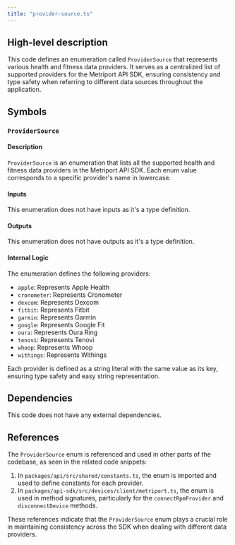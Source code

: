 ```yaml
---
title: "provider-source.ts"
---
```


## High-level description
This code defines an enumeration called `ProviderSource` that represents various health and fitness data providers. It serves as a centralized list of supported providers for the Metriport API SDK, ensuring consistency and type safety when referring to different data sources throughout the application.

## Symbols

### `ProviderSource`
#### Description
`ProviderSource` is an enumeration that lists all the supported health and fitness data providers in the Metriport API SDK. Each enum value corresponds to a specific provider's name in lowercase.

#### Inputs
This enumeration does not have inputs as it's a type definition.

#### Outputs
This enumeration does not have outputs as it's a type definition.

#### Internal Logic
The enumeration defines the following providers:
- `apple`: Represents Apple Health
- `cronometer`: Represents Cronometer
- `dexcom`: Represents Dexcom
- `fitbit`: Represents Fitbit
- `garmin`: Represents Garmin
- `google`: Represents Google Fit
- `oura`: Represents Oura Ring
- `tenovi`: Represents Tenovi
- `whoop`: Represents Whoop
- `withings`: Represents Withings

Each provider is defined as a string literal with the same value as its key, ensuring type safety and easy string representation.

## Dependencies
This code does not have any external dependencies.

## References
The `ProviderSource` enum is referenced and used in other parts of the codebase, as seen in the related code snippets:

1. In `packages/api/src/shared/constants.ts`, the enum is imported and used to define constants for each provider.
2. In `packages/api-sdk/src/devices/client/metriport.ts`, the enum is used in method signatures, particularly for the `connectRpmProvider` and `disconnectDevice` methods.

These references indicate that the `ProviderSource` enum plays a crucial role in maintaining consistency across the SDK when dealing with different data providers.
